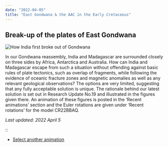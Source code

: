 ```yaml
---
date: "2022-04-05"
title: "East Gondwana & the AAC in the Early Cretaceous"
---
```


## Break-up of the plates of East Gondwana

![How India first broke out of Gondwana](http://www.reeves.nl/upload/ego-2-gifmaker.gif)

In our Gondwana reassembly, India and Madagascar are surrounded closely on three sides by Africa, Antarctica and Australia.  How can India and Madagascar escape from such a situation without offending against basic rules of plate tectonics, such as overlap of fragments, while following the evidence of oceanic fracture zones and magnetic anomalies as well as any relevant geological observations?  The options are very limited, suggesting that any fully acceptable solution is unique.  The rationale behind our latest solution is set out in Research Update No.19 and illustrated in the figures given there. An animation of these figures is posted in the ‘Recent animations’ section and the Euler rotations are given under ‘Recent rotations’ for the model CR22BBAQ.

*Last updated: 2022 April 5*

::

* [Select another animation](../animations)

